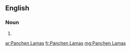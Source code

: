==English==

===Noun===
{{head|en}}

# {{plural of|Panchen Lama}}

[[ar:Panchen Lamas]]
[[fr:Panchen Lamas]]
[[mg:Panchen Lamas]]